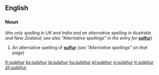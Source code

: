 ==English==
===Noun===
{{en-noun|-}} (''the only spelling in UK and India and an alternative spelling in Australia and New Zealand; see also "Alternative spellings" in the entry for'' '''[[sulfur]]''')

#An alternative spelling of '''[[sulfur]]''' (''see "Alternative spellings" on that page'')

[[fr:sulphur]]
[[ko:sulphur]]
[[la:sulphur]]
[[hu:sulphur]]
[[pl:sulphur]]
[[vi:sulphur]]
[[tr:sulphur]]
[[zh:sulphur]]
